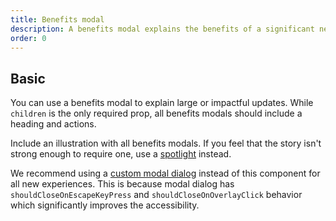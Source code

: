 ```yaml
---
title: Benefits modal
description: A benefits modal explains the benefits of a significant new feature or experience change.
order: 0
---
```



## Basic

You can use a benefits modal to explain large or impactful updates. While `children` is the only required prop, all benefits modals should include a heading and actions.

Include an illustration with all benefits modals. If you feel that the story isn't strong enough to require one, use a [spotlight](/components/onboarding/examples) instead.

We recommend using a [custom modal dialog](/components/modal-dialog/examples#custom-modal) instead of this component for all new experiences. This is because modal dialog has `shouldCloseOnEscapeKeyPress` and `shouldCloseOnOverlayClick` behavior which significantly improves the accessibility.

<Example
  Component={BenefitModalBasicExample}
  packageName="@atlaskit/onboarding"
/>
